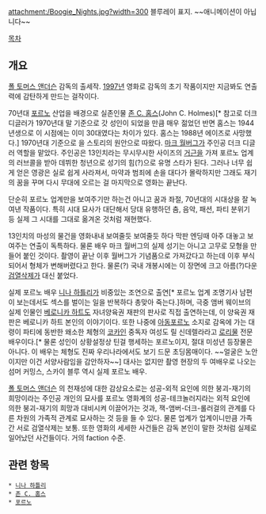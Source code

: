attachment:/Boogie_Nights.jpg?width=300
블루레이 표지. ~~애니메이션이 아닙니다~~
{{{+1 Boogie Nights}}}

[[목차]]

== 개요 ==
[[폴 토머스 앤더슨]] 감독의 출세작. [[1997년]] 영화로 감독의 초기 작품이지만 지금봐도 연출력에 감탄하게 만드는 걸작이다. 

70년대 [[포르노]] 산업을 배경으로 실존인물 [[존 C. 홈스]](John C. Holmes)[* 참고로 더크 디글러가 1970년대 말 기준으로 갓 성인이 되었을 만큼 매우 젊었던 반면 홈스는 1944년생으로 이 시점에는 이미 30대였다는 차이가 있다. 홈스는 1988년 에이즈로 사망했다.] 1970년대 기준으로 을 스토리의 원안으로 따왔다. [[마크 월버그]]가 주인공 더크 디글러 역할을 맡았다. 주인공은 13인치라는 무시무시한 사이즈의 [[거근]]을 가져 포르노 업계의 러브콜을 받아 데뷔한 청년으로 성기의 힘(?)으로 유명 스타가 된다. 그러나 너무 쉽게 얻은 영광은 실로 쉽게 사라져서, 마약과 범죄에 손을 대다가 몰락하지만 그래도 재기의 꿈을 꾸며 다시 무대에 오르는 걸 마지막으로 영화는 끝난다.

단순히 포르노 업계만을 보여주기만 하는건 아니고 꿈과 좌절, 70년대의 시대상을 잘 녹여낸 작품이다. 특히 시대 묘사가 대단해서 당대 유행하던 춤, 음악, 패션, 파티 분위기 등 실제 그 시대를 그대로 옮겨온 것처럼 재현했다. 

13인치의 마성의 물건을 영화내내 보여줄듯 보여줄듯 하다 막판 엔딩때 아주 대놓고 보여주는 연출이 독특하다. 물론 배우 마크 월버그의 실제 성기는 아니고 고무로 모형을 만들어 붙인 것이다. 촬영이 끝난 이후 월버그가 기념품으로 가져갔다고 하는데 이후 부식되어서 형체가 변해버렸다고 한다. 물론(?) 국내 개봉시에는 이 장면에 크고 아름(?)다운 [[검열삭제]]가 대신 붙었다.

실제 포르노 배우 [[니나 하틀리]]가 비중있는 조연으로 출연[* 포르노 업계 조명기사 남편이 보는데서도 섹스를 벌이는 일을 반복하다 총맞아 죽는다.]하며, 극중 앰버 웨이브의 실제 인물인 [[베로니카 하트]]도 자녀양육권 재판의 판사로 직접 출연하는데, 이 양육권 재판은 베로니카 하트 본인의 이야기이다. 또한  나중에 [[아동포르노]] 소지로 감옥에 가는 대령이 파티에 동반한 왜소한 체형의 [[코카인]] 중독자 여성도 릴 신데렐라라고 [[로리]]물 전문 배우이다.[* 물론 성인이 상황설정상 틴걸 행세하는 포르노이지, 절대 미성년 등장물은 아니다. 이 배우는 체형도 진짜 우리나라에서도 보기 드문 초딩몸매이다. ~~얼굴은 노안이지만 이건 서양사람임을 감안하자~~] 대사는 없지만 촬영 현장의 두 여배우로 나오는 섬머 커밍스, 스카이 블루 역시 실제 포르노 배우.

[[폴 토머스 앤더슨]] 의 천재성에 대한 감상요소로는 성공-외적 요인에 의한 붕괴-재기의 희망이라는 주인공 개인의 묘사를 포르노 영화계의 성공-테크놀러지라는 외적 요인에 의한 붕괴-재기의 희망과 대비시켜 이끌어가는 것과, 잭-앰버-더크-롤러걸의 관계를 다른 차원의 가족적 관계로 묘사하는 것 등을 들 수 있다. 물론 업계가 업계이니만큼 가족간 서로 검열삭제는 보통.
또한 영화의 세세한 사건들은 감독 본인이 말한 것처럼 실제로 일어났던 사건들이다. 거의 faction 수준.

== 관련 항목 ==
 * [[니나 하틀리]]
 * [[존 C. 홈스]]
 * [[포르노]]
